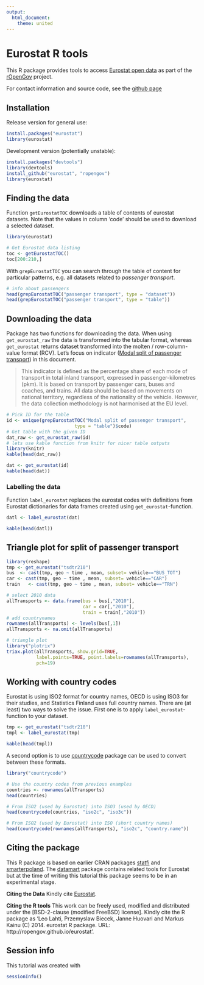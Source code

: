 ```yaml
---
output:
  html_document:
    theme: united
---
```

<!--
%\VignetteEngine{knitr}
%\VignetteIndexEntry{An R Markdown Vignette made with knitr}
-->


Eurostat R tools
===========

This R package provides tools to access [Eurostat open
data](http://epp.eurostat.ec.europa.eu/portal/page/portal/statistics/themes)
as part of the [rOpenGov](http://ropengov.github.io) project.

For contact information and source code, see the [github page](https://github.com/rOpenGov/eurostat)

## Installation

Release version for general use:

```r
install.packages("eurostat")
library(eurostat)
```

Development version (potentially unstable):

```r
install.packages("devtools")
library(devtools)
install_github("eurostat", "ropengov")
library(eurostat)
```


## Finding the data


Function `getEurostatTOC` downloads a table of contents of eurostat datasets. Note that the values in column 'code' should be used to download a selected dataset.

```r
library(eurostat)

# Get Eurostat data listing
toc <- getEurostatTOC()
toc[200:210,]
```

With `grepEurostatTOC` you can search through the table of content for particular patterns, e.g. all datasets related to *passenger transport*.

```r
# info about passengers
head(grepEurostatTOC("passenger transport", type = "dataset"))
head(grepEurostatTOC("passenger transport", type = "table"))
```


## Downloading the data 

Package has two functions for downloading the data. When using `get_eurostat_raw` the data is transformed into the tabular format, whereas `get_eurostat` returns dataset transformed into the molten / row-column-value format (RCV). Let's focus on indicator ([Modal split of passenger transport](http://epp.eurostat.ec.europa.eu/tgm/table.do?tab=table&init=1&plugin=1&language=en&pcode=tsdtr210)) in this document. 

>This indicator is defined as the percentage share of each mode of transport in total inland transport, expressed in passenger-kilometres (pkm). It is based on transport by passenger cars, buses and coaches, and trains. All data should be based on movements on national territory, regardless of the nationality of the vehicle. However, the data collection methodology is not harmonised at the EU level. 



```r
# Pick ID for the table
id <- unique(grepEurostatTOC("Modal split of passenger transport", 
        	             type = "table")$code)
# Get table with the given ID
dat_raw <- get_eurostat_raw(id)
# lets use kable function from knitr for nicer table outputs
library(knitr)
kable(head(dat_raw))
```


```r
dat <- get_eurostat(id)
kable(head(dat))
```


### Labelling the data

Function `label_eurostat`  replaces the eurostat codes with definitions from Eurostat dictionaries for data frames created using `get_eurostat`-function.

```r
datl <- label_eurostat(dat)

kable(head(datl))
```


## Triangle plot for split of passenger transport

```r
library(reshape)
tmp <- get_eurostat("tsdtr210")
bus  <- cast(tmp, geo ~ time , mean, subset= vehicle=="BUS_TOT")
car <- cast(tmp, geo ~ time , mean, subset= vehicle=="CAR")
train   <- cast(tmp, geo ~ time , mean, subset= vehicle=="TRN")

# select 2010 data
allTransports <- data.frame(bus = bus[,"2010"], 
                            car = car[,"2010"],
                            train = train[,"2010"])
# add countrynames
rownames(allTransports) <- levels(bus[,1])
allTransports <- na.omit(allTransports)

# triangle plot
library("plotrix")
triax.plot(allTransports, show.grid=TRUE, 
           label.points=TRUE, point.labels=rownames(allTransports), 
           pch=19)
```


## Working with country codes

Eurostat is using ISO2 format for country names, OECD is using ISO3 for their studies, and Statistics Finland uses full country names. There are (at least) two ways to solve the issue. First one is to apply `label_eurostat`-function to your dataset.

```r
tmp <- get_eurostat("tsdtr210")
tmpl <- label_eurostat(tmp)

kable(head(tmpl))
```

A second option is to use [countrycode](http://cran.r-project.org/web/packages/countrycode/index.html) package can be used to convert between these formats.

```r
library("countrycode")

# Use the country codes from previous examples
countries <- rownames(allTransports)
head(countries)

# From ISO2 (used by Eurostat) into ISO3 (used by OECD)
head(countrycode(countries, "iso2c", "iso3c"))

# From ISO2 (used by Eurostat) into ISO (short country names)
head(countrycode(rownames(allTransports), "iso2c", "country.name"))
```

## Citing the package

This R package is based on earlier CRAN packages [statfi](http://cran.r-project.org/web/packages/statfi/index.html) and [smarterpoland](http://cran.r-project.org/web/packages/SmarterPoland/index.html). The [datamart](http://cran.r-project.org/web/packages/datamart/index.html) package contains related tools for Eurostat but at the time of writing this tutorial this package seems to be in an experimental stage.

**Citing the Data** Kindly cite [Eurostat](http://epp.eurostat.ec.europa.eu/portal/page/portal/statistics/search_database). 


**Citing the R tools** This work can be freely used, modified and
distributed under the [BSD-2-clause (modified FreeBSD)
license]. Kindly cite the R package as 'Leo Lahti, Przemyslaw Biecek, Janne Huovari and Markus Kainu (C) 2014. eurostat R package. URL: http://ropengov.github.io/eurostat'.


## Session info

This tutorial was created with

```r
sessionInfo()
```
